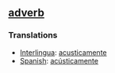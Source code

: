 == [[adverb]] == 
=== Translations === 
*[[Interlingua]]: [[acusticamente]] 
*[[Spanish]]: [[acústicamente]]